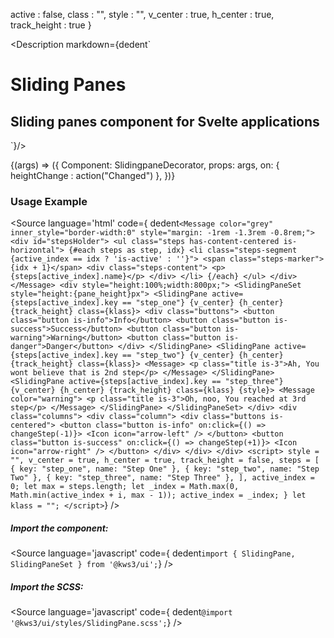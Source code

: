 
  active : false,
  class : "",
  style : "",
  v_center : true,
  h_center : true,
  track_height : true
}


<Version />

<Meta
  title="Standalone/SlidingPane"
  component={SlidingPane}
  args={args}
/>

<Description markdown={dedent`
# Sliding Panes
## Sliding panes component for Svelte applications
`}/>

<Canvas>
  <Story
  name="SlidingPane"
  args={args}
  >
  {(args) => ({
    Component: SlidingpaneDecorator,
    props: args,
    on: {
      heightChange : action("Changed")
    },
  })}
  </Story>
</Canvas>

<ArgsTable story="SlidingPane" />

### Usage Example
<Source
  language='html'
  code={ dedent`
      <Message color="grey" inner_style="border-width:0" style="margin: -1rem -1.3rem -0.8rem;">
        <div id="stepsHolder">
          <ul class="steps has-content-centered is-horizontal">
            {#each steps as step, idx}
              <li class="steps-segment {active_index == idx ? 'is-active' : ''}">
                <span class="steps-marker">{idx + 1}</span>
                <div class="steps-content">
                  <p>{steps[active_index].name}</p>
                </div>
              </li>
            {/each}
          </ul>
        </div>
      </Message>
      <div style="height:100%;width:800px;">
        <SlidingPaneSet style="height:{pane_height}px">
          <SlidingPane
            active={steps[active_index].key == "step_one"}
            {v_center}
            {h_center}
            {track_height}
            class={klass}>
            <div class="buttons">
              <button class="button is-info">Info</button>
              <button class="button is-success">Success</button>
              <button class="button is-warning">Warning</button>
              <button class="button is-danger">Danger</button>
            </div>
          </SlidingPane>
          <SlidingPane
            active={steps[active_index].key == "step_two"}
            {v_center}
            {h_center}
            {track_height}
            class={klass}>
            <Message>
              <p class="title is-3">Ah, You wont believe that is 2nd step</p>
            </Message>
          </SlidingPane>
          <SlidingPane
            active={steps[active_index].key == "step_three"}
            {v_center}
            {h_center}
            {track_height}
            class={klass}
            {style}>
            <Message color="warning">
              <p class="title is-3">Oh, noo, You reached at 3rd step</p>
            </Message>
          </SlidingPane>
        </SlidingPaneSet>
      </div>
      <div class="columns">
        <div class="column">
          <div class="buttons is-centered">
            <button class="button is-info" on:click={() => changeStep(-1)}>
              <Icon icon="arrow-left" />
            </button>
            <button class="button is-success" on:click={() => changeStep(+1)}>
              <Icon icon="arrow-right" />
            </button>
          </div>
        </div>
      </div>
      <script>
          style = "",
          v_center = true,
          h_center = true,
          track_height = false,
          steps = [
            { key: "step_one", name: "Step One" },
            { key: "step_two", name: "Step Two" },
            { key: "step_three", name: "Step Three" },
          ],
          active_index = 0;
          let max = steps.length;
          let _index = Math.max(0, Math.min(active_index + i, max - 1));
          active_index = _index;
        }
        let klass = "";
      </script>
  `}
/>

##### Import the component:
<Source
  language='javascript'
  code={ dedent`import { SlidingPane, SlidingPaneSet } from '@kws3/ui';`}
/>

##### Import the SCSS:
<Source
  language='javascript'
  code={ dedent`@import '@kws3/ui/styles/SlidingPane.scss';`}
/>